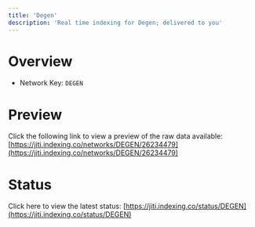 ```yaml
---
title: 'Degen'
description: 'Real time indexing for Degen; delivered to you'
---
```


# Overview
- Network Key: `DEGEN`

# Preview
Click the following link to view a preview of the raw data available: [https://jiti.indexing.co/networks/DEGEN/26234479](https://jiti.indexing.co/networks/DEGEN/26234479)

# Status
Click here to view the latest status: [https://jiti.indexing.co/status/DEGEN](https://jiti.indexing.co/status/DEGEN)
